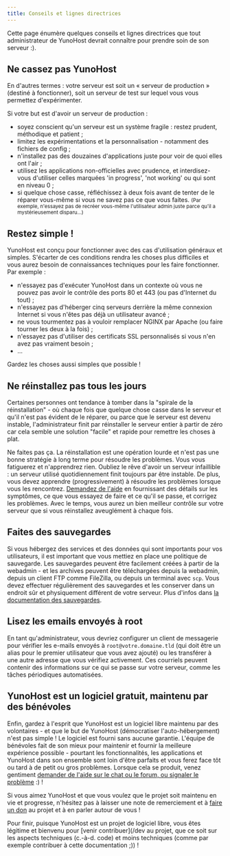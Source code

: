 ```yaml
---
title: Conseils et lignes directrices
---
```


Cette page énumère quelques conseils et lignes directrices que tout administrateur de YunoHost devrait connaître pour prendre soin de son serveur :).

## Ne cassez pas YunoHost

En d'autres termes : votre serveur est soit un « serveur de production » (destiné à fonctionner), soit un serveur de test sur lequel vous vous permettez d'expérimenter.

Si votre but est d'avoir un serveur de production :

- soyez conscient qu'un serveur est un système fragile : restez prudent, méthodique et patient ;
- limitez les expérimentations et la personnalisation - notamment des fichiers de config ;
- n'installez pas des douzaines d'applications juste pour voir de quoi elles ont l'air ;
- utilisez les applications non-officielles avec prudence, et interdisez-vous d'utiliser celles marquées 'in progress', 'not working' ou qui sont en niveau 0 ;
- si quelque chose casse, réfléchissez à deux fois avant de tenter de le réparer vous-même si vous ne savez pas ce que vous faites. <small>(Par exemple, n'essayez pas de recréer vous-même l'utilisateur admin juste parce qu'il a mystérieusement disparu...)</small>

## Restez simple !

YunoHost est conçu pour fonctionner avec des cas d'utilisation généraux et simples. S'écarter de ces conditions rendra les choses plus difficiles et vous aurez besoin de connaissances techniques pour les faire fonctionner. Par exemple :

- n'essayez pas d'exécuter YunoHost dans un contexte où vous ne pouvez pas avoir le contrôle des ports 80 et 443 (ou pas d'Internet du tout) ;
- n'essayez pas d'héberger cinq serveurs derrière la même connexion Internet si vous n'êtes pas déjà un utilisateur avancé ;
- ne vous tourmentez pas à vouloir remplacer NGINX par Apache (ou faire tourner les deux à la fois) ;
- n'essayez pas d'utiliser des certificats SSL personnalisés si vous n'en avez pas vraiment besoin ;
- ...

Gardez les choses aussi simples que possible !

## Ne réinstallez pas tous les jours

Certaines personnes ont tendance à tomber dans la "spirale de la réinstallation" - où chaque fois que quelque chose casse dans le serveur et qu'il n'est pas évident de le réparer, ou parce que le serveur est devenu instable, l'administrateur finit par réinstaller le serveur entier à partir de zéro car cela semble une solution "facile" et rapide pour remettre les choses à plat.

Ne faites pas ça. La réinstallation est une opération lourde et n'est pas une bonne stratégie à long terme pour résoudre les problèmes. Vous vous fatiguerez et n'apprendrez rien. Oubliez le rêve d'avoir un serveur infaillible : un serveur utilisé quotidiennement finit toujours par être instable. De plus, vous devez apprendre (progressivement) à résoudre les problèmes lorsque vous les rencontrez. [Demandez de l'aide](/community/help) en fournissant des détails sur les symptômes, ce que vous essayez de faire et ce qu'il se passe, et corrigez les problèmes. Avec le temps, vous aurez un bien meilleur contrôle sur votre serveur que si vous réinstallez aveuglément à chaque fois.

## Faites des sauvegardes

Si vous hébergez des services et des données qui sont importants pour vos utilisateurs, il est important que vous mettiez en place une politique de sauvegarde. Les sauvegardes peuvent être facilement créées à partir de la webadmin - et les archives peuvent être téléchargées depuis la webadmin, depuis un client FTP comme FileZilla, ou depuis un terminal avec `scp`. Vous devez effectuer régulièrement des sauvegardes et les conserver dans un endroit sûr et physiquement différent de votre serveur. Plus d'infos dans [la documentation des sauvegardes](/category/backups).

## Lisez les emails envoyés à root

En tant qu'administrateur, vous devriez configurer un client de messagerie pour vérifier les e-mails envoyés à `root@votre.domaine.tld` (qui doit être un alias pour le premier utilisateur que vous avez ajouté) ou les transférer à une autre adresse que vous vérifiez activement. Ces courriels peuvent contenir des informations sur ce qui se passe sur votre serveur, comme les tâches périodiques automatisées.

## YunoHost est un logiciel gratuit, maintenu par des bénévoles

Enfin, gardez à l'esprit que YunoHost est un logiciel libre maintenu par des volontaires - et que le but de YunoHost (démocratiser l'auto-hébergement) n'est pas simple ! Le logiciel est fourni sans aucune garantie. L'équipe de bénévoles fait de son mieux pour maintenir et fournir la meilleure expérience possible - pourtant les fonctionnalités, les applications et YunoHost dans son ensemble sont loin d'être parfaits et vous ferez face tôt ou tard à de petit ou gros problèmes. Lorsque cela se produit, venez gentiment [demander de l'aide sur le chat ou le forum, ou signaler le problème](/community/help) :) !

Si vous aimez YunoHost et que vous voulez que le projet soit maintenu en vie et progresse, n'hésitez pas à laisser une note de remerciement et à [faire un don](https://liberapay.com/YunoHost) au projet et à en parler autour de vous !

Pour finir, puisque YunoHost est un projet de logiciel libre, vous êtes légitime et bienvenu pour [venir contribuer](/dev au projet, que ce soit sur les aspects techniques (c.-à-d. code) et moins techniques (comme par exemple contribuer à cette documentation ;)) !
